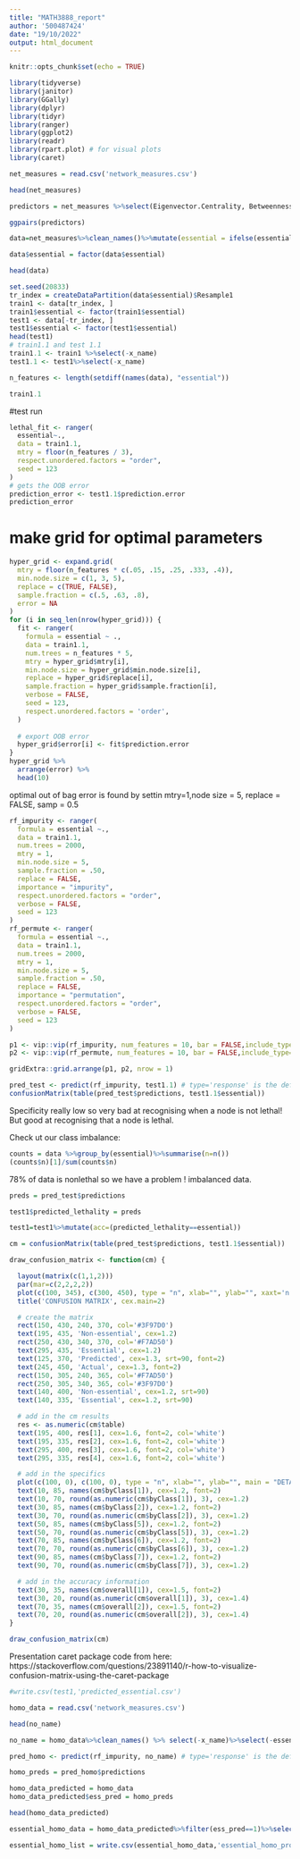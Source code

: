 ```yaml
---
title: "MATH3888_report"
author: '500487424'
date: "19/10/2022"
output: html_document
---
```


```r
knitr::opts_chunk$set(echo = TRUE)
```

```r
library(tidyverse)
library(janitor)
library(GGally)
library(dplyr)
library(tidyr)
library(ranger)
library(ggplot2)
library(readr)
library(rpart.plot) # for visual plots
library(caret)
```


```r
net_measures = read.csv('network_measures.csv')
```

```r
head(net_measures)
```
```r
predictors = net_measures %>%select(Eigenvector.Centrality, Betweenness.Centrality, Closeness.centrality, Degree)
```

```r
ggpairs(predictors)
```

```r
data=net_measures%>%clean_names()%>%mutate(essential = ifelse(essential==" True",1,0))
```

```r
data$essential = factor(data$essential)
```

```r
head(data)
```


```r
set.seed(20833)
tr_index = createDataPartition(data$essential)$Resample1
train1 <- data[tr_index, ] 
train1$essential <- factor(train1$essential)
test1 <- data[-tr_index, ]
test1$essential <- factor(test1$essential)
head(test1)
# train1.1 and test 1.1
train1.1 <- train1 %>%select(-x_name)
test1.1 <- test1%>%select(-x_name)

n_features <- length(setdiff(names(data), "essential"))

```
```r
train1.1
```



#test run
```r
lethal_fit <- ranger(
  essential~.,
  data = train1.1,
  mtry = floor(n_features / 3),
  respect.unordered.factors = "order",
  seed = 123
)
# gets the OOB error
prediction_error <- test1.1$prediction.error
prediction_error
```


# make grid for optimal parameters
```r
hyper_grid <- expand.grid(
  mtry = floor(n_features * c(.05, .15, .25, .333, .4)),
  min.node.size = c(1, 3, 5), 
  replace = c(TRUE, FALSE),
  sample.fraction = c(.5, .63, .8),
  error = NA
)
for (i in seq_len(nrow(hyper_grid))) {
  fit <- ranger(
    formula = essential ~ .,
    data = train1.1, 
    num.trees = n_features * 5,
    mtry = hyper_grid$mtry[i],
    min.node.size = hyper_grid$min.node.size[i],
    replace = hyper_grid$replace[i],
    sample.fraction = hyper_grid$sample.fraction[i],
    verbose = FALSE,
    seed = 123,
    respect.unordered.factors = 'order',
  )
  
  # export OOB error
  hyper_grid$error[i] <- fit$prediction.error
}
hyper_grid %>%
  arrange(error) %>%
  head(10)
```
optimal out of bag error is found by settin mtry=1,node size = 5, replace = FALSE, samp = 0.5
```r
rf_impurity <- ranger(
  formula = essential ~., 
  data = train1.1,
  num.trees = 2000,
  mtry = 1,
  min.node.size = 5,
  sample.fraction = .50,
  replace = FALSE,
  importance = "impurity",
  respect.unordered.factors = "order",
  verbose = FALSE,
  seed = 123
)
rf_permute <- ranger(
  formula = essential ~., 
  data = train1.1,
  num.trees = 2000,
  mtry = 1,
  min.node.size = 5,
  sample.fraction = .50,
  replace = FALSE,
  importance = "permutation",
  respect.unordered.factors = "order",
  verbose = FALSE,
  seed = 123
)
```

```r
p1 <- vip::vip(rf_impurity, num_features = 10, bar = FALSE,include_type=TRUE) + theme_bw()
p2 <- vip::vip(rf_permute, num_features = 10, bar = FALSE,include_type=TRUE) + theme_bw()

gridExtra::grid.arrange(p1, p2, nrow = 1)
```


```r
pred_test <- predict(rf_impurity, test1.1) # type='response' is the default - used for classification
confusionMatrix(table(pred_test$predictions, test1.1$essential))
```

Specificity really low so very bad at recognising when a node is not lethal! But good at recognising that a node is lethal.

Check ut our class imbalance:

```r
counts = data %>%group_by(essential)%>%summarise(n=n())
(counts$n)[1]/sum(counts$n)
```
 78% of data is nonlethal so we have a problem ! imbalanced data.
 
```r
preds = pred_test$predictions
```


 
```r
test1$predicted_lethality = preds
```

```r
test1=test1%>%mutate(acc=(predicted_lethality==essential))
```

```r
cm = confusionMatrix(table(pred_test$predictions, test1.1$essential))
```


```r

draw_confusion_matrix <- function(cm) {

  layout(matrix(c(1,1,2)))
  par(mar=c(2,2,2,2))
  plot(c(100, 345), c(300, 450), type = "n", xlab="", ylab="", xaxt='n', yaxt='n')
  title('CONFUSION MATRIX', cex.main=2)

  # create the matrix 
  rect(150, 430, 240, 370, col='#3F97D0')
  text(195, 435, 'Non-essential', cex=1.2)
  rect(250, 430, 340, 370, col='#F7AD50')
  text(295, 435, 'Essential', cex=1.2)
  text(125, 370, 'Predicted', cex=1.3, srt=90, font=2)
  text(245, 450, 'Actual', cex=1.3, font=2)
  rect(150, 305, 240, 365, col='#F7AD50')
  rect(250, 305, 340, 365, col='#3F97D0')
  text(140, 400, 'Non-essential', cex=1.2, srt=90)
  text(140, 335, 'Essential', cex=1.2, srt=90)

  # add in the cm results 
  res <- as.numeric(cm$table)
  text(195, 400, res[1], cex=1.6, font=2, col='white')
  text(195, 335, res[2], cex=1.6, font=2, col='white')
  text(295, 400, res[3], cex=1.6, font=2, col='white')
  text(295, 335, res[4], cex=1.6, font=2, col='white')

  # add in the specifics 
  plot(c(100, 0), c(100, 0), type = "n", xlab="", ylab="", main = "DETAILS", xaxt='n', yaxt='n')
  text(10, 85, names(cm$byClass[1]), cex=1.2, font=2)
  text(10, 70, round(as.numeric(cm$byClass[1]), 3), cex=1.2)
  text(30, 85, names(cm$byClass[2]), cex=1.2, font=2)
  text(30, 70, round(as.numeric(cm$byClass[2]), 3), cex=1.2)
  text(50, 85, names(cm$byClass[5]), cex=1.2, font=2)
  text(50, 70, round(as.numeric(cm$byClass[5]), 3), cex=1.2)
  text(70, 85, names(cm$byClass[6]), cex=1.2, font=2)
  text(70, 70, round(as.numeric(cm$byClass[6]), 3), cex=1.2)
  text(90, 85, names(cm$byClass[7]), cex=1.2, font=2)
  text(90, 70, round(as.numeric(cm$byClass[7]), 3), cex=1.2)

  # add in the accuracy information 
  text(30, 35, names(cm$overall[1]), cex=1.5, font=2)
  text(30, 20, round(as.numeric(cm$overall[1]), 3), cex=1.4)
  text(70, 35, names(cm$overall[2]), cex=1.5, font=2)
  text(70, 20, round(as.numeric(cm$overall[2]), 3), cex=1.4)
}  
```

```r
draw_confusion_matrix(cm)
```


Presentation caret package code from here: https://stackoverflow.com/questions/23891140/r-how-to-visualize-confusion-matrix-using-the-caret-package



```r
#write.csv(test1,'predicted_essential.csv')
```


```r
homo_data = read.csv('network_measures.csv')
```

```r
head(no_name)
```
```r
no_name = homo_data%>%clean_names() %>% select(-x_name)%>%select(-essential)
```


```r
pred_homo <- predict(rf_impurity, no_name) # type='response' is the default - used for classification

```

```r
homo_preds = pred_homo$predictions
```

```r
homo_data_predicted = homo_data
homo_data_predicted$ess_pred = homo_preds
```

```r
head(homo_data_predicted)
```

```r
essential_homo_data = homo_data_predicted%>%filter(ess_pred==1)%>%select(X..Name)%>%rename(protein=X..Name)
```

```r
essential_homo_list = write.csv(essential_homo_data,'essential_homo_proteins.csv')
```

